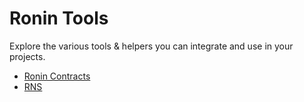 # Ronin Tools

Explore the various tools & helpers you can integrate and use in your projects.

- [Ronin Contracts](./contracts)
- [RNS](./rns)
